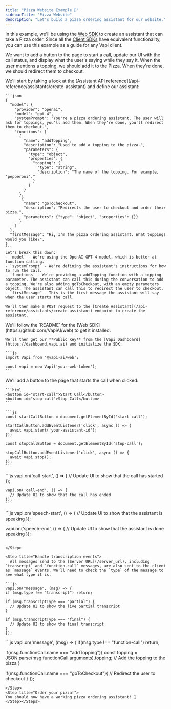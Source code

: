 ```yaml
---
title: "Pizza Website Example 🍕"
sidebarTitle: "Pizza Website"
description: "Let's build a pizza ordering assistant for our website."
---
```


In this example, we'll be using the [Web SDK](https://github.com/VapiAI/web) to create an assistant that can take a Pizza order. Since all the [Client SDKs](/clients) have equivalent functionality, you can use this example as a guide for any Vapi client.

We want to add a button to the page to start a call, update our UI with the call status, and display what the user's saying while they say it. When the user mentions a topping, we should add it to the Pizza. When they're done, we should redirect them to checkout.

<Steps>
  <Step title="Create an assistant">
    We'll start by taking a look at the [Assistant API
    reference](/api-reference/assistants/create-assistant) and define our
    assistant:

    ```json
    {
      "model": {
        "provider": "openai",
        "model": "gpt-4",
        "systemPrompt": "You're a pizza ordering assistant. The user will ask for toppings, you'll add them. When they're done, you'll redirect them to checkout.",
        "functions": [
          {
            "name": "addTopping",
            "description": "Used to add a topping to the pizza.",
            "parameters": {
              "type": "object",
              "properties": {
                "topping": {
                  "type": "string",
                  "description": "The name of the topping. For example, 'pepperoni'."
                }
              }
            }
          },
           {
            "name": "goToCheckout",
            "description": "Redirects the user to checkout and order their pizza.",
            "parameters": {"type": "object", "properties": {}}
          }
        ]
      },
      "firstMessage": "Hi, I'm the pizza ordering assistant. What toppings would you like?",
    }
    ```
    Let's break this down:
    - `model` - We're using the OpenAI GPT-4 model, which is better at function calling.
    - `systemPrompt` - We're defining the assistant's instructions for how to run the call.
    - `functions` - We're providing a addTopping function with a topping parameter. The assistant can call this during the conversation to add a topping. We're also adding goToCheckout, with an empty parameters object. The assistant can call this to redirect the user to checkout.
    - `firstMessage` - This is the first message the assistant will say when the user starts the call.

    We'll then make a POST request to the [Create Assistant](/api-reference/assistants/create-assistant) endpoint to create the assistant.

  </Step>
  <Step title="Set up the Web SDK">
    We'll follow the `README` for the [Web SDK](https://github.com/VapiAI/web) to get it installed.

    We'll then get our **Public Key** from the [Vapi Dashboard](https://dashboard.vapi.ai) and initialize the SDK:

    ```js
    import Vapi from '@vapi-ai/web';

    const vapi = new Vapi('your-web-token');
    ```

  </Step>
  <Step title="Add the call buttons">
    We'll add a button to the page that starts the call when clicked:

    ```html
    <button id="start-call">Start Call</button>
    <button id="stop-call">Stop Call</button>
    ```

    ```js
    const startCallButton = document.getElementById('start-call');

    startCallButton.addEventListener('click', async () => {
      await vapi.start('your-assistant-id');
    });

    const stopCallButton = document.getElementById('stop-call');

    stopCallButton.addEventListener('click', async () => {
      await vapi.stop();
    });
    ```

  </Step>
  <Step title="Handle call status events">
    ```js
    vapi.on('call-start', () => {
      // Update UI to show that the call has started
    });

    vapi.on('call-end', () => {
      // Update UI to show that the call has ended
    });
    ```

  </Step>

<Step title="Handle speaking events">
  ```js
  vapi.on('speech-start', () => {
    // Update UI to show that the assistant is speaking
  });

  vapi.on('speech-end', () => {
    // Update UI to show that the assistant is done speaking
  });
  ```

</Step>

<Step title="Handle transcription events">
    All messages send to the [Server URL](/server_url), including `transcript` and `function-call` messages, are also sent to the client as `message` events. We'll need to check the `type` of the message to see what type it is.

```js
vapi.on("message", (msg) => {
  if (msg.type !== "transcript") return;

  if (msg.transcriptType === "partial") {
    // Update UI to show the live partial transcript
  }

  if (msg.transcriptType === "final") {
    // Update UI to show the final transcript
  }
});
```

</Step>

<Step title="Handle function call events">
 ```js
vapi.on('message', (msg) => {
  if(msg.type !== "function-call") return;

  if(msg.functionCall.name === "addTopping"){
    const topping = JSON.parse(msg.functionCall.arguments).topping;
    // Add the topping to the pizza
  }

  if(msg.functionCall.name === "goToCheckout"){
    // Redirect the user to checkout
  }
});
```
</Step>
<Step title="Order your pizza!">
You should now have a working pizza ordering assistant! 🍕
</Step></Steps>


